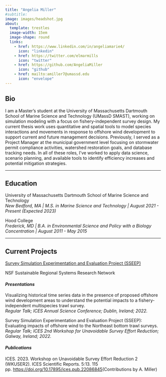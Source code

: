 ```yaml
---
title: "Angelia Miller"
#subtitle: 
image: images/headshot.jpg
about: 
  template: trestles
  image-width: 15em
  image-shape: round
  links: 
    - href: https://www.linkedin.com/in/angeliamarie4/
      icon: "linkedin"
    - href: https://twitter.com/elmarmills
      icon: "twitter"
    - href: https://github.com/AngeliaMiller
      icon: "github"
    - href: mailto:amiller7@umassd.edu
      icon: "envelope"
---
```


## Bio
I am a Master's student at the University of Massachusetts Dartmouth School of Marine Science and Technology (UMassD SMAST), working on simulation modeling with a focus on fishery-independent survey design. My current thesis work uses quantitative and spatial tools to model species interactions and movements in response to offshore wind development to support current and future management decisions. Previously, I served as a Project Manager at the municipal government level focusing on stormwater permit compliance activities, watershed restoration goals, and database tracking needs. In all of these roles, I've worked to apply data science, scenario planning, and available tools to identify efficiency increases and potential mitigation strategies.

---

## Education
University of Massachusetts Dartmouth School of Marine Science and Technology<br>*New Bedford, MA | M.S. in Marine Science and Technology | August 2021 - Present (Expected 2023)*

Hood College<br>*Frederick, MD | B.A. in Environmental Science and Policy with a Biology Concentration | August 2011 - May 2015*

---

## Current Projects

[Survey Simulation Experimentation and Evaluation Project (SSEEP)](https://thefaylab.github.io/sseep/)

NSF Sustainable Regional Systems Research Network


#### *Presentations*

Visualizing historical time series data in the presence of proposed offshore wind development areas to understand the potential impacts to a fishery-independent multispecies trawl survey.<br>*Regular Talk; ICES Annual Science Conference; Dublin, Ireland; 2022.*

Survey Simulation Experimentation and Evaluation Project (SSEEP): Evaluating impacts of offshore wind to the Northeast bottom trawl surveys.<br>*Regular Talk; ICES 2nd Workshop for Unavoidable Survey Effort Reduction; Galway, Ireland; 2022.*


#### *Publications*
ICES. 2023. Workshop on Unavoidable Survey Effort Reduction 2 (WKUSER2). ICES Scientific Reports. 5:13. 115 pp. [https://doi.org/10.17895/ices.pub.22086845](https://doi.org/10.17895/ices.pub.22086845)(Contributions by A. Miller)

